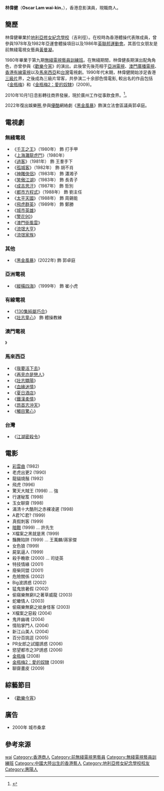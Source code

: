 {{藝人
| 姓名 = 林偉健
| 類型 = 男藝人
| 圖片 = 
| 圖片尺寸 = 
| 圖片簡介 = 
| 原名 = 
| 外文名 = 
| 外文 = 
| 羅馬拼音 = Lam Wai Kin
| 英文名 = Oscar Lam
| 綽號 = 
| 國籍 = {{CNHK}}
| 民族 = 
| 籍貫 = {{CHN}}廣東惠陽
| 出生日期 = {{birth_date_and _age|1960|7|28}}
| 出生地點 = 
| 生肖 = 
| 星座 = 
| 逝世日期 = 
| 逝世地點 = 
| 職業 = 商人
| 語言 = 粵語，國語
| 三圍 = 
| 血型 = 
| 身高 = 
| 體重 = 
| 教育程度 = 中五
| 母校 = 地利亞修女紀念學校（吉利徑）
| 宗教信仰 = 
| 配偶 = 已離婚
| 兒女 = 一子
| 音樂類型 = 
| 演奏樂器 = 
| 出身地 = 
| 出道作 = 
| 出道日期 = 1980年
| 代表作 = 
| 活躍年代 = 1980年至2010年10月, 2022年
| 唱片公司 = 
| 經紀公司 = 
| 網站 = 
| 相關團體 = 
| 獎項 = 
| IMDb = 
| 現任成員 = 
| 過往成員 = 
| 音樂專輯 = 
| 電影 = 
| 電視節目 = 
| 舞臺劇 = 
| 書籍 = 
}}

'''林偉健'''（'''Oscar Lam wai-kin'''，{{bd|1960年|7月28日|}}），香港息影演員，現職商人。

==簡歷==
林偉健畢業於[[地利亞修女紀念學校（吉利徑）|地利亞修女紀念學校]]（吉利徑）。在校時為香港體操代表隊成員，曾參與1978年及1982年亞運會體操項目以及1986年[[英聯邦運動會|英聯邦運動會]]。其首位女朋友是前無綫電視女藝員[[黃曼凝|黃曼凝]]。

1980年畢業于第九期[[無綫電視藝員訓練班|無綫電視藝員訓練班]]。在無綫期間，林偉健長期演出配角角色，亦曾參與《[[歡樂今宵|歡樂今宵]]》的演出。此後曾先後亮相于[[亞洲電視|亞洲電視]]、[[澳門廣播電視|澳門廣播電視]]、[[香港有線電視|香港有線電視]]以及[[馬來西亞|馬來西亞]]和[[台灣|台灣]]電視劇。1990年代末期，林偉健開始涉足香港[[三級片|三級片]]界，之後成為三級片常客，共參演二十余部色情電影, 較出名的作品包括《[[金瓶梅_(2008年電影)|金瓶梅]]》和《[[金瓶梅2：愛的奴隸|金瓶梅2：愛的奴隸]]》(2009)。

2010年10月1日息影轉往商界發展，現於廣州工作從事飲食界。<ref>{{Cite web |url=http://www.chinanews.com/yl/dyzx/news/2008/03-26/1203217.shtml |title=王晶開拍<金瓶梅> 老牌三級明星林偉健梁敏儀主演 |access-date=2016-05-18 |archive-date=2017-10-22 |archive-url=https://web.archive.org/web/20171022103555/http://www.chinanews.com/yl/dyzx/news/2008/03-26/1203217.shtml |dead-url=no }}</ref>。

2022年復出娛樂圈,參與[[優酷|優酷]]網絡劇《[[黑金風暴|黑金風暴]]》飾演立法會區議員郭卓庭。

== 電視劇 ==
=== 無綫電視 ===
*《[[千王之王|千王之王]]》（1980年） 飾 打手甲
*《[[上海灘龍虎鬥|上海灘龍虎鬥]]》（1980年）
*《[[過客|過客]]》（1981年） 飾 王羣手下
*《[[孤城客|孤城客]]》（1982年） 飾 胡不肖
*《[[神雕俠侶　(1983年電視劇)|神雕俠侶]]》（1983年） 飾 瀟湘子
*《[[笑傲江湖　(1984年電視劇)|笑傲江湖]]》（1983年） 飾 長青子
*《[[成吉思汗　(無綫電視劇集)|成吉思汗]]》（1987年） 飾 哲別
*《[[都市方程式|都市方程式]]》（1988年） 飾 劉主任
*《[[太平天國　(無綫電視劇)|太平天國]]》（1988年） 飾 周錫能
*《[[飛虎群英|飛虎群英]]》（1989年） 飾 鄭勝
*《[[城市英雄|城市英雄]]》
*《[[警花90|警花90]]》
*《[[澳門街風雲|澳門街風雲]]》
*《[[流氓大亨|流氓大亨]]》
*《[[流氓家族|流氓家族]]》

=== 其他 ===
*《[[黑金風暴|黑金風暴]]》(2022年) 飾 郭卓庭

=== 亞洲電視 ===
*《[[縱橫四海|縱橫四海]]》（1999年） 飾 崔小虎

=== 有線電視 ===
*《[[130集純屬巧合|130集純屬巧合]]》
*《[[壯志童心|壯志童心]]》 飾 體操教練

=== 澳門電視 ===
》

=== 馬來西亞 ===
*《[[我要活下去|我要活下去]]》
*《[[再見亦是戀人|再見亦是戀人]]》
*《[[壯志驕陽|壯志驕陽]]》
*《[[血緣迷情|血緣迷情]]》
*《[[夏日酒店|夏日酒店]]》
*《[[鐵漢柔情|鐵漢柔情]]》
*《[[昂首志沖天|昂首志沖天]]》
*《[[觸目驚心|觸目驚心]]》

=== 台灣 ===
*《[[江湖密殺令|江湖密殺令]]》

== 電影 ==
*[[彩雲曲|彩雲曲]] (1982)	 	 
*老虎出更2 (1990)	 	 
*龍貓燒鬚 (1992)	 	 
*飛虎 (1996)	 	 
*驚天大賊王 (1998) ... 強	
*行運秘笈 (1998)	 	 
*玉女聊齋 (1998)	 	 
*滿清十大酷刑之赤裸凌遲 (1998)	 	 
*A君?C君? (1999)	 	 
*真假刺客 (1999)	 	 
*[[暗戰|暗戰]] (1999) ... 許先生	
*X檔案之黑就是黑 (1999)	 	 
*豔舞陷阱 (1999) ... 王萬麟/蔣家傑	
*女色狼 (1999)	 	 
*屍氣逼人 (1999)	 	 
*殺手輓歌 (2000) ... 司徒英	
*特技情緣 (2001)	 	 
*廢柴同盟 (2001)	 	 
*危險關係 (2002)	 	 
*Big波誘惑 (2002)	 	 
*猛鬼放暑假 (2002)	 	 
*偷窺樂無窮II之著草威龍 (2003)	 	 
*蛇蠍情人 (2003)	 	 
*偷窺樂無窮之紋身怪客 (2003)	 	 
*X檔案之惡殺 (2004)	 	 
*鬼井幽魂 (2004)	 	 
*情陷掌門人 (2004)	 	 
*新江山美人 (2004)	 	 
*百分百挑逗 (2005)	 	 
*PR女郎之試鐘誘惑 (2006)	 	 
*慾望都市之3P誘惑 (2006)	 	 
*[[金瓶梅_(2008年電影)|金瓶梅]] (2008)	 	 
*[[金瓶梅2：愛的奴隸|金瓶梅2：愛的奴隸]] (2009)	 	 
*聊齋畫皮 (2009)

== 綜藝節目 ==
*《[[歡樂今宵|歡樂今宵]]》

==廣告==
*2000年 城市桑拿

== 參考來源 ==
{{reflist}}

{{DEFAULTSORT:lam}}
[[Category:林姓|wai]]
[[Category:香港商人|Category:香港商人]]
[[Category:前無綫電視男藝員|Category:前無綫電視男藝員]]
[[Category:無綫電視藝員訓練班|Category:無綫電視藝員訓練班]]
[[Category:中國大陸出生的香港藝人|Category:中國大陸出生的香港藝人]]
[[Category:地利亞修女紀念學校校友|Category:地利亞修女紀念學校校友]]
[[Category:惠陽人|Category:惠陽人]]